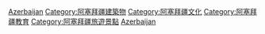 {{Commonscat|Museums in Azerbaijan}}

[[Category:亞洲各國博物館|Azerbaijan]]
[[Category:阿塞拜疆建築物|Category:阿塞拜疆建築物]]
[[Category:阿塞拜疆文化|Category:阿塞拜疆文化]]
[[Category:阿塞拜疆教育|Category:阿塞拜疆教育]]
[[Category:阿塞拜疆旅遊景點|Category:阿塞拜疆旅遊景點]]

[[Category:歐洲博物館|Azerbaijan]]